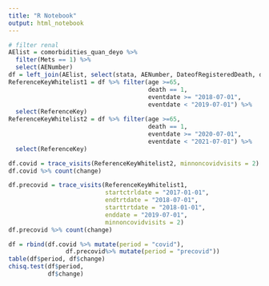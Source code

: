 ```yaml
---
title: "R Notebook"
output: html_notebook
---
```


```r
# filter renal
AElist = comorbidities_quan_deyo %>% 
  filter(Mets == 1) %>% 
  select(AENumber)
df = left_join(AElist, select(stata, AENumber, DateofRegisteredDeath, death, eventdate, age, ReferenceKey), by = "AENumber")
ReferenceKeyWhitelist1 = df %>% filter(age >=65,
                                       death == 1,
                                       eventdate >= "2018-07-01", 
                                       eventdate < "2019-07-01") %>%
  select(ReferenceKey)
ReferenceKeyWhitelist2 = df %>% filter(age >=65,
                                       death == 1,
                                       eventdate >= "2020-07-01", 
                                       eventdate < "2021-07-01") %>%
  select(ReferenceKey)

df.covid = trace_visits(ReferenceKeyWhitelist2, minnoncovidvisits = 2)
df.covid %>% count(change)

df.precovid = trace_visits(ReferenceKeyWhitelist1,
                           startctrldate = "2017-01-01",
                           endtrtdate = "2018-07-01",
                           starttrtdate = "2018-01-01",
                           enddate = "2019-07-01",
                           minnoncovidvisits = 2)
df.precovid %>% count(change)

df = rbind(df.covid %>% mutate(period = "covid"),
                df.precovid%>% mutate(period = "precovid")) 
table(df$period, df$change)
chisq.test(df$period,  
           df$change) 
```
